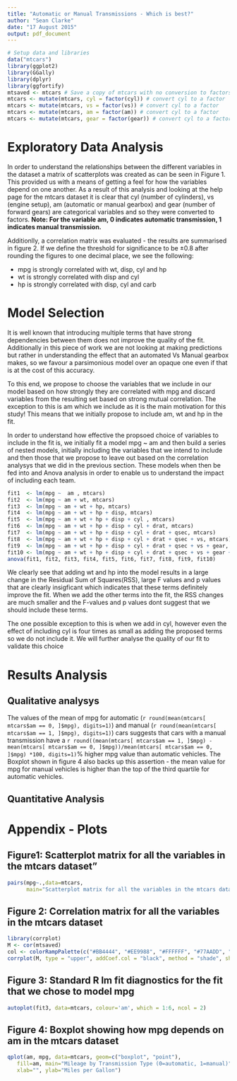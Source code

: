 ```yaml
---
title: "Automatic or Manual Transmissions - Which is best?"
author: "Sean Clarke"
date: "17 August 2015"
output: pdf_document
---
```


```r
# Setup data and libraries
data("mtcars")
library(ggplot2)
library(GGally)
library(dplyr)
library(ggfortify)
mtsaved <- mtcars # Save a copy of mtcars with no conversion to factors - needed by cor
mtcars <- mutate(mtcars, cyl = factor(cyl)) # convert cyl to a factor
mtcars <- mutate(mtcars, vs = factor(vs)) # convert cyl to a factor
mtcars <- mutate(mtcars, am = factor(am)) # convert cyl to a factor
mtcars <- mutate(mtcars, gear = factor(gear)) # convert cyl to a factor
```

# Exploratory Data Analysis

In order to understand the relationships between the different variables in the dataset a matrix of scatterplots was created as can be seen in Figure 1. This provided us with a means of getting a feel for how the variables depend on one another. As a result of this analysis and looking at the help page for the mtcars dataset it is clear that cyl (number of cylinders), vs (engine setup), am (automatic or manual gearbox) and gear (number of forward gears) are categorical variables and so they were converted to factors. **Note: For the variable am, 0 indicates automatic transmission, 1 indicates manual transmission.**

Additionlly, a correlation matrix was evaluated - the results are summarised in figure 2. If we define the threshold for significance to be ±0.8 after rounding the figures to one decimal place, we see the following:

* mpg is strongly correlated with wt, disp, cyl and hp
* wt is strongly correlated with disp and cyl
* hp is strongly correlated with disp, cyl and carb

# Model Selection

It is well known that introducing multiple terms that have strong dependencies between them does not improve the quality of the fit. Additionally in this piece of work we are not looking at making predictions but rather in understanding the effect that an automated Vs Manual gearbox makes, so we favour a parsimonious model over an opaque one even if that is at the cost of this accuracy.

To this end, we propose to choose the variables that we include in our model based on how strongly they are correlated with mpg and discard variables from the resulting set based on strong mutual correlation. The exception to this is am which we include as it is the main motivation for this study! This means that we initially propose to include am, wt and hp in the fit. 

In order to understand how effective the propsoed choice of variables to include in the fit is, we initially fit a model mpg ~ am and then build a series of nested models, initially including the variables that we intend to include and then those that we propose to leave out based on the correlation analysys that we did in the previous section. These models when then be fed into and Anova analysis in order to enable us to understand the impact of including each team.

```r
fit1  <- lm(mpg ~  am , mtcars)
fit2  <- lm(mpg ~ am + wt, mtcars)
fit3  <- lm(mpg ~ am + wt + hp, mtcars)
fit4  <- lm(mpg ~ am + wt + hp + disp, mtcars)
fit5  <- lm(mpg ~ am + wt + hp + disp + cyl , mtcars)
fit6  <- lm(mpg ~ am + wt + hp + disp + cyl + drat, mtcars)
fit7  <- lm(mpg ~ am + wt + hp + disp + cyl + drat + qsec, mtcars)
fit8  <- lm(mpg ~ am + wt + hp + disp + cyl + drat + qsec + vs, mtcars)
fit9  <- lm(mpg ~ am + wt + hp + disp + cyl + drat + qsec + vs + gear, mtcars)
fit10 <- lm(mpg ~ am + wt + hp + disp + cyl + drat + qsec + vs + gear + carb, mtcars)
anova(fit1, fit2, fit3, fit4, fit5, fit6, fit7, fit8, fit9, fit10)
```

We clearly see that adding wt and hp into the model results in a large change in the Residual Sum of Squares(RSS), large F values and p values that are clearly insigficant which indicates that these terms definitely improve the fit. When we add the other terms into the fit, the RSS changes are much smaller and the F-values and p values dont suggest that we should include these terms.

The one possible exception to this is when we add in cyl, however even the effect of including cyl is four times as small as adding the proposed terms so we do not include it. We will further analyse the quality of our fit to validate this choice

# Results Analysis

## Qualitative analysys

The values of the mean of mpg for automatic (`r round(mean(mtcars[ mtcars$am == 0, ]$mpg), digits=1)`) and manual (`r round(mean(mtcars[ mtcars$am == 1, ]$mpg), digits=1)`) cars suggests that cars with a manual transmission have a `r round((mean(mtcars[ mtcars$am == 1, ]$mpg) - mean(mtcars[ mtcars$am == 0, ]$mpg))/mean(mtcars[ mtcars$am == 0, ]$mpg) *100, digits=1)`% higher mpg value than automatic vehicles. The Boxplot shown in figure 4 also backs up this assertion - the mean value for mpg for manual vehicles is higher than the top of the third quartile for automatic vehicles.

## Quantitative Analysis


# Appendix - Plots

## Figure1: Scatterplot matrix for all the variables in the mtcars dataset"

```r
pairs(mpg~.,data=mtcars, 
      main="Scatterplot matrix for all the variables in the mtcars dataset")
```

## Figure 2: Correlation matrix for all the variables in the mtcars dataset

```r
library(corrplot)
M <- cor(mtsaved)
col <- colorRampPalette(c("#BB4444", "#EE9988", "#FFFFFF", "#77AADD", "#4477AA"))
corrplot(M, type = "upper", addCoef.col = "black", method = "shade", shade.col = NA, tl.col = "black", tl.srt = 45, col=col(200),  order = "AOE", title = "Correlation matrix for all the variables in the mtcars dataset")
```

## Figure 3: Standard R lm fit diagnostics for the fit that we chose to model mpg



```r
autoplot(fit3, data=mtcars, colour='am', which = 1:6, ncol = 2) 
```

## Figure 4: Boxplot showing how mpg depends on am in the mtcars dataset

```r
qplot(am, mpg, data=mtcars, geom=c("boxplot", "point"), 
   fill=am, main="Mileage by Transmission Type (0=automatic, 1=manual)",
   xlab="", ylab="Miles per Gallon")
```
